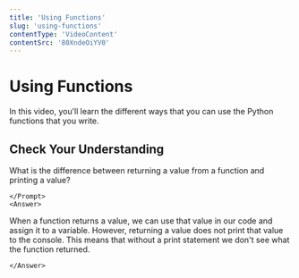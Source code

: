 ```yaml
---
title: 'Using Functions'
slug: 'using-functions'
contentType: 'VideoContent'
contentSrc: '80XndeOiYV0'
---
```


# Using Functions

In this video, you’ll learn the different ways that you can use the Python functions that you write.

## Check Your Understanding

<FlashCard>
    <Prompt>

What is the difference between returning a value from a function and printing a value?

    </Prompt>
    <Answer>

When a function returns a value, we can use that value in our code and assign it to a variable. However, returning a value does not print that value to the console. This means that without a print statement we don't see what the function returned.

    </Answer>
</FlashCard>